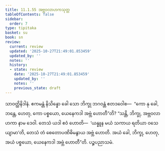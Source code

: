 ```yaml
---
title: 11.1.55 အဗ္ဘဝလာဟကသုတ္တ
tableOfContents: false
sidebar:
  order: 7
type: tipitaka
basket: su
book: sn
review:
  current: review
  updated: '2025-10-27T21:49:01.853459'
  updated_by: ''
  notes: ''
  history:
  - state: review
    date: '2025-10-27T21:49:01.853459'
    updated_by: ''
    notes: ''
    previous_state: draft
---
```



<ReviewStatus review={frontmatter.review} showDetails={true} />

<HypothesisAnnotation frontmatter={frontmatter} />

<DynamicBreadcrumb />

<Division number="604" book="sn" e="ch" v="18" p="374">

<Paragraph number="1228" book="sn">
သာဝတ္ထိနိဒါနံ. ဧကမန္တံ နိသိန္နော ခေါ သော ဘိက္ခု ဘဂဝန္တံ ဧတဒဝေါစ—  “ကော နု ခေါ, ဘန္တေ, ဟေတု, ကော ပစ္စယော, ယေနေကဒါ အဗ္ဘံ ဟောတီ”တိ? “သန္တိ, ဘိက္ခု, အဗ္ဘဝလာဟကာ နာမ ဒေဝါ. တေသံ ယဒါ ဧဝံ ဟောတိ—  ‘ယန္နူန မယံ သကာယ ရတိယာ ဝသေယျာမာ’တိ, တေသံ တံ စေတောပဏိဓိမနွာယ အဗ္ဘံ ဟောတိ. အယံ ခေါ, ဘိက္ခု, ဟေတု, အယံ ပစ္စယော, ယေနေကဒါ အဗ္ဘံ ဟောတီ”တိ.

</Paragraph>
</Division>

<Paragraph number="1229" type="center" book="sn">
ပဉ္စပညာသမံ.
</Paragraph>